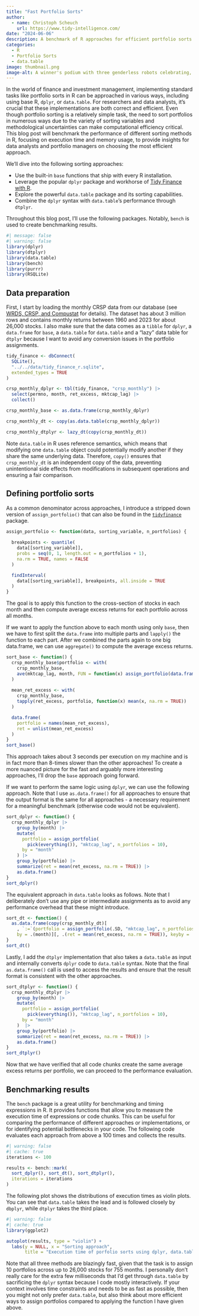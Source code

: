 ```yaml
---
title: "Fast Portfolio Sorts"
author:
  - name: Christoph Scheuch
    url: https://www.tidy-intelligence.com/
date: "2024-06-06"
description: A benchmark of R approaches for efficient portfolio sorts
categories: 
  - R
  - Portfolio Sorts
  - data.table
image: thumbnail.png
image-alt: A winner's podium with three genderless robots celebrating, each holding a trophy. The robots have a sleek, modern design with neutral features. The podium is positioned in a modern office setting with bright colors, contemporary furniture, large windows letting in natural light, and vibrant decor. The first-place robot stands in the center, elevated above the second and third place robots on either side, all expressing joy. Created by DALL-E.
---
```


In the world of finance and investment management, implementing standard tasks like portfolio sorts in R can be approached in various ways, including using base R, `dplyr`, or `data.table`. For researchers and data analysts, it's crucial that these implementations are both correct and efficient. Even though portfolio sorting is a relatively simple task, the need to sort portfolios in numerous ways due to the variety of sorting variables and methodological uncertainties can make computational efficiency critical. This blog post will benchmark the performance of different sorting methods in R, focusing on execution time and memory usage, to provide insights for data analysts and portfolio managers on choosing the most efficient approach.

We'll dive into the following sorting approaches:

- Use the built-in `base` functions that ship with every R installation.
- Leverage the popular `dplyr` package and workhorse of [Tidy Finance with R](../../r/index.qmd).
- Explore the powerful `data.table` package and its sorting capabilities.
- Combine the `dplyr` syntax with `data.table`'s performance through `dtplyr`.

Throughout this blog post, I'll use the following packages. Notably, `bench` is used to create benchmarking results. 

```r
#| message: false
#| warning: false
library(dplyr)
library(dtplyr)
library(data.table)
library(bench)
library(purrr)
library(RSQLite)
```

## Data preparation

First, I start by loading the monthly CRSP data from our database (see [WRDS, CRSP, and Compustat](../../r/wrds-crsp-and-compustat.qmd) for details). The dataset has about 3 million rows and contains monthly returns between 1960 and 2023 for about 26,000 stocks. I also make sure that the data comes as a `tibble` for `dplyr`, a `data.frame` for `base`, a `data.table` for `data.table` and a “lazy” data table for `dtplyr` because I want to avoid any conversion issues in the portfolio assignments.

```r
tidy_finance <- dbConnect(
  SQLite(),
  "../../data/tidy_finance_r.sqlite",
  extended_types = TRUE
)

crsp_monthly_dplyr <- tbl(tidy_finance, "crsp_monthly") |>
  select(permno, month, ret_excess, mktcap_lag) |>
  collect()

crsp_monthly_base <- as.data.frame(crsp_monthly_dplyr)

crsp_monthly_dt <- copy(as.data.table(crsp_monthly_dplyr))

crsp_monthly_dtplyr <- lazy_dt(copy(crsp_monthly_dt))
```

Note `data.table` in R uses reference semantics, which means that modifying one `data.table` object could potentially modify another if they share the same underlying data. Therefore, `copy()` ensures that `crsp_monthly_dt` is an independent copy of the data, preventing unintentional side effects from modifications in subsequent operations and ensuring a fair comparison. 

## Defining portfolio sorts

As a common denominator across approaches, I introduce a stripped down version of `assign_portfolio()` that can also be found in the [`tidyfinance`](https://cran.r-project.org/web/packages/tidyfinance/index.html) package. 

```r
assign_portfolio <- function(data, sorting_variable, n_portfolios) {
  
  breakpoints <- quantile(
    data[[sorting_variable]], 
    probs = seq(0, 1, length.out = n_portfolios + 1), 
    na.rm = TRUE, names = FALSE
  )

  findInterval(
    data[[sorting_variable]], breakpoints, all.inside = TRUE
  )
}
```

The goal is to apply this function to the cross-section of stocks in each month and then compute average excess returns for each portfolio across all months.  

If we want to apply the function above to each month using only `base`, then we have to first split the `data.frame` into multiple parts and `lapply()` the function to each part. After we combined the parts again to one big data.frame, we can use `aggregate()` to compute the average excess returns. 

```r
sort_base <- function() {
  crsp_monthly_base$portfolio <- with(
    crsp_monthly_base, 
    ave(mktcap_lag, month, FUN = function(x) assign_portfolio(data.frame(mktcap_lag = x), "mktcap_lag", n_portfolios = 10))
  )
  
  mean_ret_excess <- with(
    crsp_monthly_base, 
    tapply(ret_excess, portfolio, function(x) mean(x, na.rm = TRUE))
  )

  data.frame(
    portfolio = names(mean_ret_excess), 
    ret = unlist(mean_ret_excess)
  )
}
sort_base()
```

This approach takes about 3 seconds per execution on my machine and is in fact more than 8-times slower than the other approaches! To create a more nuanced picture for the fast and arguably more interesting approaches, I'll drop the `base` approach going forward. 

If we want to perform the same logic using `dplyr`, we can use the following approach. Note that I use `as.data.frame()` for all approaches to ensure that the output format is the same for all approaches - a necessary requirement for a meaningful benchmark (otherwise code would not be equivalent).


```r
sort_dplyr <- function() {
  crsp_monthly_dplyr |> 
    group_by(month) |> 
    mutate(
      portfolio = assign_portfolio(
        pick(everything()), "mktcap_lag", n_portfolios = 10),
      by = "month"
    ) |> 
    group_by(portfolio) |> 
    summarize(ret = mean(ret_excess, na.rm = TRUE)) |> 
    as.data.frame()
}
sort_dplyr()
```

The equivalent approach in `data.table` looks as follows. Note that I deliberately don't use any pipe or intermediate assignments as to avoid any performance overhead that these might introduce. 

```r
sort_dt <- function() {
  as.data.frame(copy(crsp_monthly_dt)[
    , `:=`(portfolio = assign_portfolio(.SD, "mktcap_lag", n_portfolios = 10), by = "month"), 
    by = .(month)][, .(ret = mean(ret_excess, na.rm = TRUE)), keyby = .(portfolio)])
}
sort_dt()
```

Lastly, I add the `dtplyr` implementation that also takes a `data.table` as input and internally converts `dplyr` code to `data.table` syntax. Note that the final `as.data.frame()` call is used to access the results and ensure that the result format is consistent with the other approaches. 

```r
sort_dtplyr <- function() {
  crsp_monthly_dtplyr |> 
    group_by(month) |> 
    mutate(
      portfolio = assign_portfolio(
        pick(everything()), "mktcap_lag", n_portfolios = 10),
      by = "month"
    )  |> 
    group_by(portfolio) |> 
    summarize(ret = mean(ret_excess, na.rm = TRUE)) |> 
    as.data.frame()
}
sort_dtplyr()
```

Now that we have verified that all code chunks create the same average excess returns per portfolio, we can proceed to the performance evaluation. 

## Benchmarking results

The `bench` package is a great utility for benchmarking and timing expressions in R. It provides functions that allow you to measure the execution time of  expressions or code chunks. This can be useful for comparing the performance of different approaches or implementations, or for identifying potential bottlenecks in your code. The following code evaluates each approach from above a 100 times and collects the results. 

```r
#| warning: false
#| cache: true
iterations <- 100

results <- bench::mark(
  sort_dplyr(), sort_dt(), sort_dtplyr(), 
  iterations = iterations
)
```

The following plot shows the distributions of execution times as violin plots. You can see that `data.table` takes the lead and is followed closely by `dbplyr`, while `dtplyr` takes the third place. 

```r
#| warning: false
#| cache: true
library(ggplot2)

autoplot(results, type = "violin") +
  labs(y = NULL, x = "Sorting approach", 
       title = "Execution time of porfolio sorts using dplyr, data.table, and dtplyr")
```

Note that all three methods are blazingly fast, given that the task is to assign 10 portfolios across up to 26,000 stocks for 755 months. I personally don't really care for the extra few milliseconds that I'd get through `data.table` by sacrificing the `dplyr` syntax because I code mostly interactively. If your context involves time constraints and needs to be as fast as possible, then you might not only prefer `data.table`, but also think about more efficient ways to assign portfolios compared to applying the function I have given above. 
